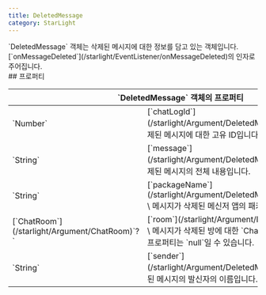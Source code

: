 ```yaml
---
title: DeletedMessage
category: StarLight
---
```


<Section>
  `DeletedMessage` 객체는 삭제된 메시지에 대한 정보를 담고 있는 객체입니다. [`onMessageDeleted`](/starlight/EventListener/onMessageDeleted)의 인자로 주어집니다.
</Section>
<Section>
  ## 프로퍼티

  <Table>
    <Thead>
      <Tr>
        <Th colSpan="2">`DeletedMessage` 객체의 프로퍼티</Th>
      </Tr>
    </Thead>
    <Tbody>
      <Tr>
        <Td><span>`Number`</span></Td>
        <Td>
          [`chatLogId`](/starlight/Argument/DeletedMessage/chatLogId) \
          삭제된 메시지에 대한 고유 ID입니다.
        </Td>
      </Tr>
      <Tr>
        <Td><span>`String`</span></Td>
        <Td>
          [`message`](/starlight/Argument/DeletedMessage/message) \
          삭제된 메시지의 전체 내용입니다.
        </Td>
      </Tr>
      <Tr>
        <Td><span>`String`</span></Td>
        <Td>
          [`packageName`](/starlight/Argument/DeletedMessage/packageName) \
          메시지가 삭제된 메신저 앱의 패키지명입니다.
        </Td>
      </Tr>
      <Tr>
        <Td><span>[`ChatRoom`](/starlight/Argument/ChatRoom)`?`</span></Td>
        <Td>
          [`room`](/starlight/Argument/DeletedMessage/room) \
          메시지가 삭제된 방에 대한 `ChatRoom` 객체입니다. 해당 프로퍼티는 `null`일 수 있습니다.
        </Td>
      </Tr>
      <Tr>
        <Td><span>`String`</span></Td>
        <Td>
          [`sender`](/starlight/Argument/DeletedMessage/sender) \
          삭제된 메시지의 발신자의 이름입니다.
        </Td>
      </Tr>
    </Tbody>
  </Table>
</Section>